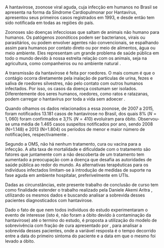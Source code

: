 A hantavirose, zoonose viral aguda, cuja infecção em humanos no Brasil se apresenta na forma da Síndrome Cardiopulmonar por Hantavírus, apresentou seus primeiros casos registrados em 1993, e desde então tem sido notificada em todas as regiões do país.

Zoonoses são doenças infecciosas que saltam de animais não humano para humanos. Os patógenos zoonóticos podem ser bacterianos, virais ou parasitários, ou podem envolver agentes não convencionais, se espalhando assim para humanos por contato direto ou por meio de alimentos, água ou meio ambiente. Eles representam um grande problema de saúde pública em todo o mundo devido à nossa estreita relação com os animais, seja na agricultura, como companheiros ou no ambiente natural \cite{OMS_zoonoses}.

A transmissão da hantavirose é feita por roedores. O mais comum é que o contágio ocorra diretamente pela inalação de partículas de urina, fezes e saliva de roedores silvestres, não pelo contato com outros humanos infectados. Por isso, os casos da doença costumam ser isolados. Diferentemente dos seres humanos, roedores, como ratos e ratazanas, podem carregar o hantavírus por toda a vida sem adoecer \cite{bbc}.

Quando olhamos os dados relacionados a essa zoonose, de 2007 a 2015, foram notificados 13.181 casos de hantavirose no Brasil, dos quais 8% ($N=1,060$) foram confirmados e 3,1% ($N=410$) evoluíram para óbito. Observou-se uma média de 1.465 casos suspeitos notificados por ano, sendo 2008 (N=1.148) e 2013 (N=1.804) os períodos de menor e maior número de notificações, respectivamente \cite{Para2018}.

Segundo a OMS, não há nenhum tratamento, cura ou vacina para a infecção. A alta taxa de mortalidade e dificuldade com o tratamento são fatores que juntamente com a não descoberta de um tratamento tem aumentado a preocupação com a doença que desafia as autoridades de saúde pública ao redor do mundo. As alternativas terapêuticas para os indivíduos infectados limitam-se à introdução de medidas de suporte na fase aguda em ambiente hospitalar, preferivelmente em UTIs.

Dadas as circunstâncias, este presente trabalho de conclusão de curso tem como finalidade estender o trabalho realizado pela Daniele Akemi Aritra \cite{Arita2019}, utilizando os mesmos dados e buscando analisar a sobrevida desses pacientes diagnosticados com hantavirose. 

\newpage

Dado o fato de que nem todos indivíduos do estudo experimentaram o evento de interesse (isto é, não foram a óbito devido à contaminação da hantavirose) até o termino do estudo, é proposta a utilização do modelo de sobrevivência com fração de cura apresentado por \citeonline{cureModels}, para analisar a sobrevida desses pacientes, onde a variável resposta é o tempo decorrido entre a data do primeiro sintoma do paciente e a data em que o mesmo foi levado a óbito.

